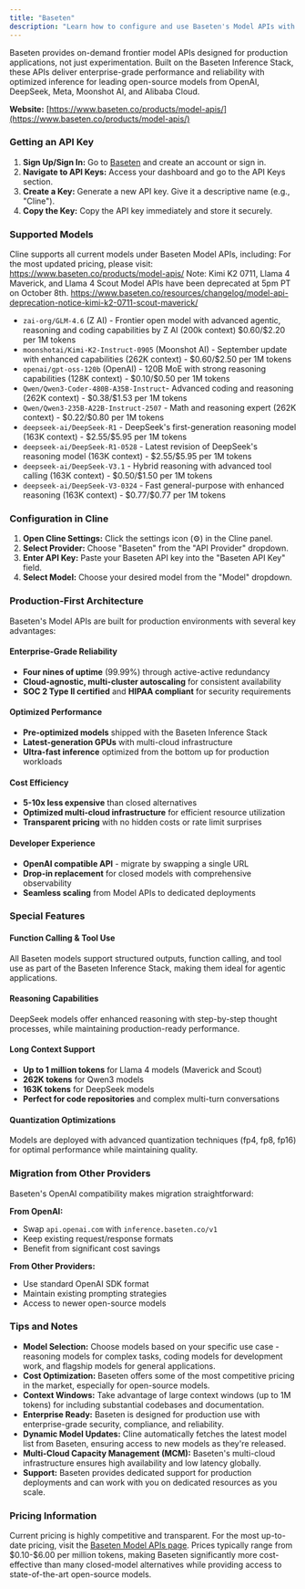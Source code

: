 ```yaml
---
title: "Baseten"
description: "Learn how to configure and use Baseten's Model APIs with Cline. Access frontier open-source models with enterprise-grade performance, reliability, and competitive pricing."
---
```


Baseten provides on-demand frontier model APIs designed for production applications, not just experimentation. Built on the Baseten Inference Stack, these APIs deliver enterprise-grade performance and reliability with optimized inference for leading open-source models from OpenAI, DeepSeek, Meta, Moonshot AI, and Alibaba Cloud.

**Website:** [https://www.baseten.co/products/model-apis/](https://www.baseten.co/products/model-apis/)

### Getting an API Key

1.  **Sign Up/Sign In:** Go to [Baseten](https://www.baseten.co/) and create an account or sign in.
2.  **Navigate to API Keys:** Access your dashboard and go to the API Keys section.
3.  **Create a Key:** Generate a new API key. Give it a descriptive name (e.g., "Cline").
4.  **Copy the Key:** Copy the API key immediately and store it securely.

### Supported Models

Cline supports all current models under Baseten Model APIs, including:
For the most updated pricing, please visit: https://www.baseten.co/products/model-apis/
Note: Kimi K2 0711, Llama 4 Maverick, and Llama 4 Scout Model APIs have been deprecated at 5pm PT on October 8th.
https://www.baseten.co/resources/changelog/model-api-deprecation-notice-kimi-k2-0711-scout-maverick/

-   `zai-org/GLM-4.6` (Z AI) - Frontier open model with advanced agentic, reasoning and coding capabilities by Z AI (200k context) \$0.60/\$2.20 per 1M tokens
-   `moonshotai/Kimi-K2-Instruct-0905` (Moonshot AI) - September update with enhanced capabilities (262K context) - \$0.60/\$2.50 per 1M tokens
-   `openai/gpt-oss-120b` (OpenAI) - 120B MoE with strong reasoning capabilities (128K context) - \$0.10/\$0.50 per 1M tokens
-   `Qwen/Qwen3-Coder-480B-A35B-Instruct`- Advanced coding and reasoning (262K context) - \$0.38/\$1.53 per 1M tokens
-   `Qwen/Qwen3-235B-A22B-Instruct-2507` - Math and reasoning expert (262K context) - \$0.22/\$0.80 per 1M tokens
-   `deepseek-ai/DeepSeek-R1` - DeepSeek's first-generation reasoning model (163K context) - \$2.55/\$5.95 per 1M tokens
-   `deepseek-ai/DeepSeek-R1-0528` - Latest revision of DeepSeek's reasoning model (163K context) - \$2.55/\$5.95 per 1M tokens
-   `deepseek-ai/DeepSeek-V3.1` - Hybrid reasoning with advanced tool calling (163K context) - \$0.50/\$1.50 per 1M tokens
-   `deepseek-ai/DeepSeek-V3-0324` - Fast general-purpose with enhanced reasoning (163K context) - \$0.77/\$0.77 per 1M tokens

### Configuration in Cline

1.  **Open Cline Settings:** Click the settings icon (⚙️) in the Cline panel.
2.  **Select Provider:** Choose "Baseten" from the "API Provider" dropdown.
3.  **Enter API Key:** Paste your Baseten API key into the "Baseten API Key" field.
4.  **Select Model:** Choose your desired model from the "Model" dropdown.

### Production-First Architecture

Baseten's Model APIs are built for production environments with several key advantages:

#### Enterprise-Grade Reliability
- **Four nines of uptime** (99.99%) through active-active redundancy
- **Cloud-agnostic, multi-cluster autoscaling** for consistent availability
- **SOC 2 Type II certified** and **HIPAA compliant** for security requirements

#### Optimized Performance
- **Pre-optimized models** shipped with the Baseten Inference Stack
- **Latest-generation GPUs** with multi-cloud infrastructure
- **Ultra-fast inference** optimized from the bottom up for production workloads

#### Cost Efficiency
- **5-10x less expensive** than closed alternatives
- **Optimized multi-cloud infrastructure** for efficient resource utilization
- **Transparent pricing** with no hidden costs or rate limit surprises

#### Developer Experience
- **OpenAI compatible API** - migrate by swapping a single URL
- **Drop-in replacement** for closed models with comprehensive observability
- **Seamless scaling** from Model APIs to dedicated deployments

### Special Features

#### Function Calling & Tool Use
All Baseten models support structured outputs, function calling, and tool use as part of the Baseten Inference Stack, making them ideal for agentic applications.

#### Reasoning Capabilities
DeepSeek models offer enhanced reasoning with step-by-step thought processes, while maintaining production-ready performance.

#### Long Context Support
- **Up to 1 million tokens** for Llama 4 models (Maverick and Scout)
- **262K tokens** for Qwen3 models
- **163K tokens** for DeepSeek models
- **Perfect for code repositories** and complex multi-turn conversations

#### Quantization Optimizations
Models are deployed with advanced quantization techniques (fp4, fp8, fp16) for optimal performance while maintaining quality.

### Migration from Other Providers

Baseten's OpenAI compatibility makes migration straightforward:

**From OpenAI:**
- Swap `api.openai.com` with `inference.baseten.co/v1`
- Keep existing request/response formats
- Benefit from significant cost savings

**From Other Providers:**
- Use standard OpenAI SDK format
- Maintain existing prompting strategies
- Access to newer open-source models

### Tips and Notes

-   **Model Selection:** Choose models based on your specific use case - reasoning models for complex tasks, coding models for development work, and flagship models for general applications.
-   **Cost Optimization:** Baseten offers some of the most competitive pricing in the market, especially for open-source models.
-   **Context Windows:** Take advantage of large context windows (up to 1M tokens) for including substantial codebases and documentation.
-   **Enterprise Ready:** Baseten is designed for production use with enterprise-grade security, compliance, and reliability.
-   **Dynamic Model Updates:** Cline automatically fetches the latest model list from Baseten, ensuring access to new models as they're released.
-   **Multi-Cloud Capacity Management (MCM):** Baseten's multi-cloud infrastructure ensures high availability and low latency globally.
-   **Support:** Baseten provides dedicated support for production deployments and can work with you on dedicated resources as you scale.

### Pricing Information

Current pricing is highly competitive and transparent. For the most up-to-date pricing, visit the [Baseten Model APIs page](https://www.baseten.co/products/model-apis/). Prices typically range from \$0.10-\$6.00 per million tokens, making Baseten significantly more cost-effective than many closed-model alternatives while providing access to state-of-the-art open-source models.
